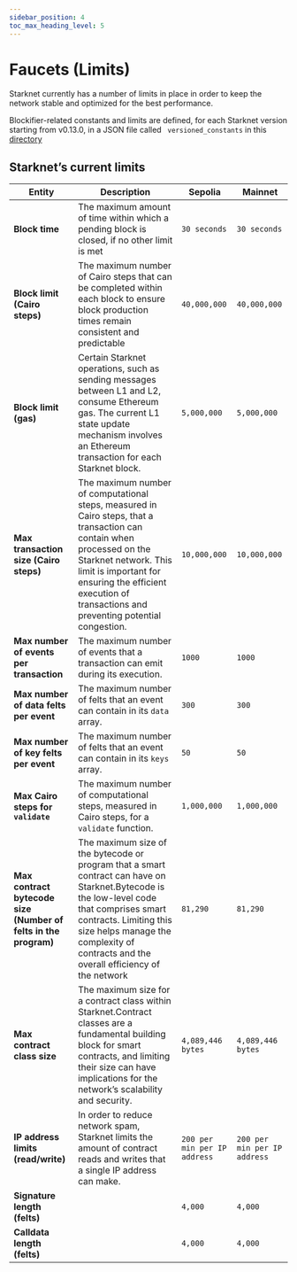 ```yaml
---
sidebar_position: 4
toc_max_heading_level: 5
---
```


# Faucets (Limits)

Starknet currently has a number of limits in place in order to keep the network stable and optimized for the best performance.

Blockifier-related constants and limits are defined, for each Starknet version starting from v0.13.0, in a JSON file called ```
versioned_constants``` in this [directory](https://github.com/starkware-libs/sequencer/tree/main/crates/blockifier/resources)

## Starknet’s current limits

| Entity                             | Description      | Sepolia | Mainnet                                                                                                               |
| --------------------------------- | --------- | ------------- | ----------------------------------------------------------------------------------------------------------------------------- |
| **Block time**                       | The maximum amount of time within which a pending block is closed, if no other limit is met  | `30 seconds`  | `30 seconds`                                                  |
| **Block limit (Cairo steps)**        | The maximum number of Cairo steps that can be completed within each block to ensure block production times remain consistent and predictable | `40,000,000`       | `40,000,000` |
| **Block limit (gas)**              | Certain Starknet operations, such as sending messages between L1 and L2, consume Ethereum gas. The current L1 state update mechanism involves an Ethereum transaction for each Starknet block.| `5,000,000`       | `5,000,000` |
| **Max transaction size (Cairo steps)**| The maximum number of computational steps, measured in Cairo steps, that a transaction can contain when processed on the Starknet network. This limit is important for ensuring the efficient execution of transactions and preventing potential congestion. | `10,000,000`       | `10,000,000` |
| **Max number of events per transaction**  | The maximum number of events that a transaction can emit during its execution.    |  `1000`       | `1000` |
| **Max number of data felts per event**               | The maximum number of felts that an event can contain in its `data` array.  | `300`      | `300`  |
| **Max number of key felts per event**               | The maximum number of felts that an event can contain in its `keys` array.  | `50`      | `50`  |
| **Max Cairo steps for `validate`**               | The maximum number of computational steps, measured in Cairo steps, for a `validate` function.  | `1,000,000`      | `1,000,000`  |
| **Max contract bytecode size (Number of felts in the program)**               | The maximum size of the bytecode or program that a smart contract can have on Starknet.Bytecode is the low-level code that comprises smart contracts. Limiting this size helps manage the complexity of contracts and the overall efficiency of the network  | `81,290`      | `81,290`  |
| **Max contract class size**               | The maximum size for a contract class within Starknet.Contract classes are a fundamental building block for smart contracts, and limiting their size can have implications for the network’s scalability and security. | `4,089,446 bytes`      | `4,089,446 bytes`  |
| **IP address limits (read/write)**               | In order to reduce network spam, Starknet limits the amount of contract reads and writes that a single IP address can make. | `200 per min per IP address`      | `200 per min per IP address`  |
| **Signature length (felts)**               |  | `4,000`      | `4,000`  |
| **Calldata length (felts)**               |  | `4,000`      | `4,000`  |